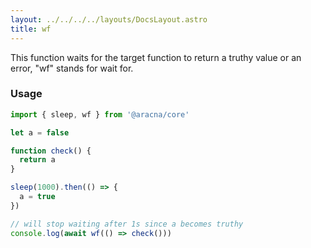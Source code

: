 ```yaml
---
layout: ../../../../layouts/DocsLayout.astro
title: wf
---
```


This function waits for the target function to return a truthy value or an error, "wf" stands for wait for.

### Usage

```ts
import { sleep, wf } from '@aracna/core'

let a = false

function check() {
  return a
}

sleep(1000).then(() => {
  a = true
})

// will stop waiting after 1s since a becomes truthy
console.log(await wf(() => check()))
```
